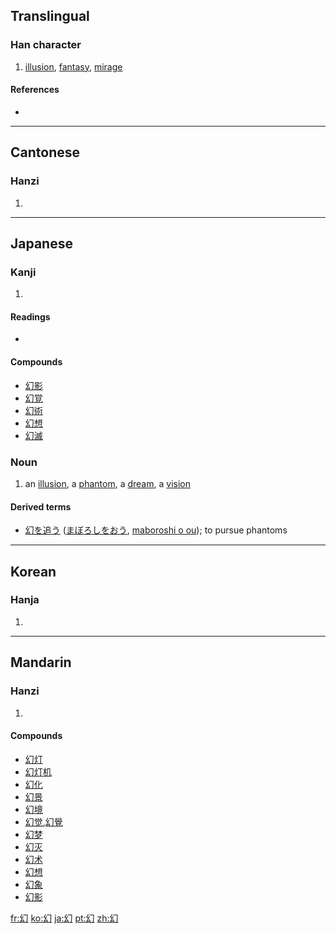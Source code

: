 ==Translingual==

===Han character===
{{Han char|rn=52|rad=幺|as=01|sn=4|four=2772<sub>0</sub>|canj=女戈尸 (VIS), X女戈尸 (XVIS)}}

# [[illusion]], [[fantasy]], [[mirage]]

====References====
* {{Han ref|kx=0341.130|dkj=09190|dj=0650.070|hdz=21093.030|uh=5E7B|ud=24187|bh=A4DB|bd=42203}}

----

==Cantonese==

===Hanzi===
{{yue-hanzi|jyut=|y=waan6}}

# {{defn|Cantonese}}

----

==Japanese==

===Kanji===
{{ja-kanji|grade=c|rs=幺01}}

# {{defn|Japanese}}

====Readings====
* {{ja-readings|on=[[げん]] (gen)|kun=[[まぼろし]] (maboroshi)}}

====Compounds====
* [[幻影]]
* [[幻覚]]
* [[幻術]]
* [[幻想]]
* [[幻滅]]

===Noun===
{{ja-noun|kk|hira=まぼろし|rom=maboroshi}}

# {{ja-def|幻}} an [[illusion]], a [[phantom]], a [[dream]], a [[vision]]

====Derived terms====
* [[幻を追う]] ([[まぼろしをおう]], [[maboroshi o ou]]); to pursue phantoms

----

==Korean==

===Hanja===
{{ko-hanja|hangeul=[[환]]|rv=hwan|mr=hwan}}

# {{defn|Korean}}

----

==Mandarin==

===Hanzi===
{{cmn-hanzi|pin=[[huàn]] ([[huan4]])|wg=huan<sup>4</sup>}}

# {{defn|Mandarin}}

====Compounds====
* [[幻灯]]
* [[幻灯机]]
* [[幻化]]
* [[幻景]]
* [[幻境]]
* [[幻觉]],[[幻覺]]
* [[幻梦]]
* [[幻灭]]
* [[幻术]]
* [[幻想]]
* [[幻象]]
* [[幻影]]

[[fr:幻]]
[[ko:幻]]
[[ja:幻]]
[[pt:幻]]
[[zh:幻]]